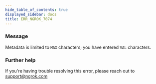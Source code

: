 ```yaml
---
hide_table_of_contents: true
displayed_sidebar: docs
title: ERR_NGROK_7074
---
```


### Message

Metadata is limited to `MAX` characters; you have entered `VAL` characters.

### Further help

If you're having trouble resolving this error, please reach out to [support@ngrok.com](mailto:support@ngrok.com?subject=Help%20with%20ERR_NGROK_7074)
